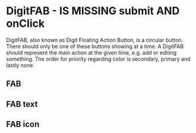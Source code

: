 
<Meta
    title="Buttons/DigitFAB"
    component={DigitFAB}
/>

# DigitFAB - IS MISSING submit AND onClick

DigitFAB, also known as Digit Floating Action Button, is a circular button. There should only be one of these buttons showing at a time. A DigitFAB should represent the main action at the given time, e.g. add or editing something. The order for priority regarding color is secondary, primary and lastly none.

## FAB

<Preview>
    <Story name="Primary">
        <DigitFAB primary />
    </Story>
    <Story name="Secondary">
        <DigitFAB secondary />
    </Story>
    <Story name="Normal">
        <DigitFAB />
    </Story>
    <Story name="Disabled">
        <DigitFAB disabled />
    </Story>
</Preview>

## FAB text

<Preview>
    <Story name="Primary with text">
        <DigitFAB primary text="Text" />
    </Story>
    <Story name="Secondary with text">
        <DigitFAB secondary text="Text" />
    </Story>
    <Story name="Normal with text">
        <DigitFAB text="Text" />
    </Story>
    <Story name="Disabled with text">
        <DigitFAB disabled text="Text" />
    </Story>
</Preview>

## FAB icon

<Preview>
    <Story name="Primary with icon">
        <DigitFAB primary icon={AddIcon} />
    </Story>
    <Story name="Secondary with icon">
        <DigitFAB secondary icon={RemoveIcon} />
    </Story>
    <Story name="Normal with icon">
        <DigitFAB icon={CheckIcon} />
    </Story>
    <Story name="Disabled with icon">
        <DigitFAB disabled icon={FavoriteIcon} />
    </Story>
</Preview>

<Props of={DigitFAB} />
